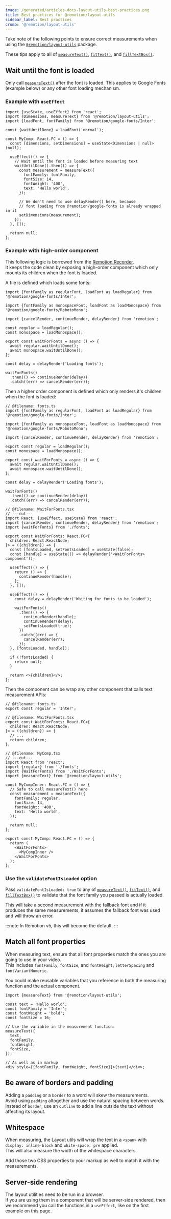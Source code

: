 ```yaml
---
image: /generated/articles-docs-layout-utils-best-practices.png
title: Best practices for @remotion/layout-utils
sidebar_label: Best practices
crumb: '@remotion/layout-utils'
---
```


Take note of the following points to ensure correct measurements when using the [`@remotion/layout-utils`](/docs/layout-utils) package.

These tips apply to all of [`measureText()`](/docs/layout-utils/measure-text), [`fitText()`](/docs/layout-utils/fit-text), and [`fillTextBox()`](/docs/layout-utils/fill-text-box).

## Wait until the font is loaded

Only call [`measureText()`](/docs/layout-utils/measure-text) after the font is loaded. This applies to Google Fonts (example below) or any other font loading mechanism.

### Example with `useEffect`

```tsx twoslash title="MyComp.tsx"
import {useState, useEffect} from 'react';
import {Dimensions, measureText} from '@remotion/layout-utils';
import {loadFont, fontFamily} from '@remotion/google-fonts/Inter';

const {waitUntilDone} = loadFont('normal');

const MyComp: React.FC = () => {
  const [dimensions, setDimensions] = useState<Dimensions | null>(null);

  useEffect(() => {
    // Wait until the font is loaded before measuring text
    waitUntilDone().then(() => {
      const measurement = measureText({
        fontFamily: fontFamily,
        fontSize: 14,
        fontWeight: '400',
        text: 'Hello world',
      });

      // We don't need to use delayRender() here, because
      // font loading from @remotion/google-fonts is already wrapped in it
      setDimensions(measurement);
    });
  }, []);

  return null;
};
```

### Example with high-order component

This following logic is borrowed from the [Remotion Recorder](/docs/recorder).  
It keeps the code clean by exposing a high-order component which only mounts its children when the font is loaded.

A file is defined which loads some fonts:

```tsx twoslash title="fonts.ts"
import {fontFamily as regularFont, loadFont as loadRegular} from '@remotion/google-fonts/Inter';

import {fontFamily as monospaceFont, loadFont as loadMonospace} from '@remotion/google-fonts/RobotoMono';

import {cancelRender, continueRender, delayRender} from 'remotion';

const regular = loadRegular();
const monospace = loadMonospace();

export const waitForFonts = async () => {
  await regular.waitUntilDone();
  await monospace.waitUntilDone();
};

const delay = delayRender('Loading fonts');

waitForFonts()
  .then(() => continueRender(delay))
  .catch((err) => cancelRender(err));
```

Then a higher order component is defined which only renders it's children when the font is loaded:

```tsx twoslash title="WaitForFonts.tsx"
// @filename: fonts.ts
import {fontFamily as regularFont, loadFont as loadRegular} from '@remotion/google-fonts/Inter';

import {fontFamily as monospaceFont, loadFont as loadMonospace} from '@remotion/google-fonts/RobotoMono';

import {cancelRender, continueRender, delayRender} from 'remotion';

export const regular = loadRegular();
const monospace = loadMonospace();

export const waitForFonts = async () => {
  await regular.waitUntilDone();
  await monospace.waitUntilDone();
};

const delay = delayRender('Loading fonts');

waitForFonts()
  .then(() => continueRender(delay))
  .catch((err) => cancelRender(err));

// @filename: WaitForFonts.tsx
// ---cut---
import React, {useEffect, useState} from 'react';
import {cancelRender, continueRender, delayRender} from 'remotion';
import {waitForFonts} from './fonts';

export const WaitForFonts: React.FC<{
  children: React.ReactNode;
}> = ({children}) => {
  const [fontsLoaded, setFontsLoaded] = useState(false);
  const [handle] = useState(() => delayRender('<WaitForFonts> component'));

  useEffect(() => {
    return () => {
      continueRender(handle);
    };
  }, []);

  useEffect(() => {
    const delay = delayRender('Waiting for fonts to be loaded');

    waitForFonts()
      .then(() => {
        continueRender(handle);
        continueRender(delay);
        setFontsLoaded(true);
      })
      .catch((err) => {
        cancelRender(err);
      });
  }, [fontsLoaded, handle]);

  if (!fontsLoaded) {
    return null;
  }

  return <>{children}</>;
};
```

Then the component can be wrap any other component that calls text measurement APIs:

```tsx twoslash title="MyComp.tsx"
// @filename: fonts.ts
export const regular = 'Inter';

// @filename: WaitForFonts.tsx
export const WaitForFonts: React.FC<{
  children: React.ReactNode;
}> = ({children}) => {
  // ...
  return children;
};

// @filename: MyComp.tsx
// ---cut---
import React from 'react';
import {regular} from './fonts';
import {WaitForFonts} from './WaitForFonts';
import {measureText} from '@remotion/layout-utils';

const MyCompInner: React.FC = () => {
  // Safe to call measureText() here
  const measurement = measureText({
    fontFamily: regular,
    fontSize: 14,
    fontWeight: '400',
    text: 'Hello world',
  });

  return null;
};

export const MyComp: React.FC = () => {
  return (
    <WaitForFonts>
      <MyCompInner />
    </WaitForFonts>
  );
};
```

### Use the `validateFontIsLoaded` option<AvailableFrom v="4.0.136"/>

Pass `validateFontIsLoaded: true` to any of [`measureText()`](/docs/layout-utils/measure-text), [`fitText()`](/docs/layout-utils/fit-text), and [`fillTextBox()`](/docs/layout-utils/fill-text-box) to validate that the font family you passed is actually loaded.

This will take a second measurement with the fallback font and if it produces the same measurements, it assumes the fallback font was used and will throw an error.

:::note
In Remotion v5, this will become the default.
:::

## Match all font properties

When measuring text, ensure that all font properties match the ones you are going to use in your video.  
This includes `fontFamily`, `fontSize`, and `fontWeight`, `letterSpacing` and `fontVariantNumeric`.

You could make reusable variables that you reference in both the measuring function and the actual component.

```tsx twoslash title="Using variables for font properties"
import {measureText} from '@remotion/layout-utils';

const text = 'Hello world';
const fontFamily = 'Inter';
const fontWeight = 'bold';
const fontSize = 16;

// Use the variable in the measurement function:
measureText({
  text,
  fontFamily,
  fontWeight,
  fontSize,
});

// As well as in markup
<div style={{fontFamily, fontWeight, fontSize}}>{text}</div>;
```

## Be aware of borders and padding

Adding a `padding` or a `border` to a word will skew the measurements.  
Avoid using `padding` altogether and use the natural spacing between words.  
Instead of `border`, use an `outline` to add a line outside the text without affecting its layout.

## Whitespace

When measuring, the Layout utils will wrap the text in a `<span>` with `display: inline-block` and `white-space: pre` applied.  
This will also measure the width of the whitespace characters.

Add those two CSS properties to your markup as well to match it with the measurements.

## Server-side rendering

The layout utilities need to be run in a browser.  
If you are using them in a component that will be server-side rendered, then we recommend you call the functions in a `useEffect`, like on the first example on this page.
